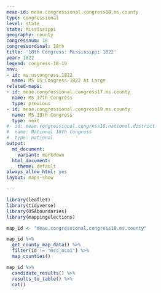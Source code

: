 ```yaml
---
meae-id: meae.congressional.congress18.ms.county
type: congressional
level: state
state: Mississippi
geography: county
congressnum: 18
congressordinal: 18th
title: '18th Congress: Mississippi 1822'
year: 1822
legend: congress-18-19
nnv:
- id: ms.uscongress.1822
  name: MS US Congress 1822 At Large
related-maps:
- id: meae.congressional.congress17.ms.county
  name: MS 17th Congress
  type: previous
- id: meae.congressional.congress19.ms.county
  name: MS 19th Congress
  type: next
#- id: meae.congressional.congress18.national.district
#  name: National 18th Congress
#  type: national
output:
  md_document:
    variant: markdown
  html_document:
    theme: default
always_allow_html: yes
layout: maps-show

---
```


```r
library(leaflet)
library(tidyverse)
library(USAboundaries)
library(mappingelections)

map_id <- "meae.congressional.congress18.ms.county"
```

<div class="map">

```r
map_id %>%
  get_county_map_data() %>%
  filter(id != "mss_nca1") %>% 
  map_counties()
```

</div>

<div class="results-table">

```r
map_id %>%
  candidate_results() %>%
  results_to_table() %>%
  cat()
```

</div>
